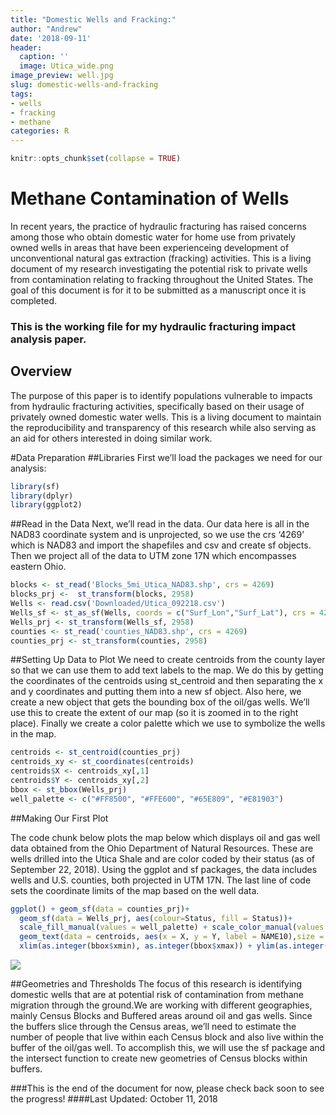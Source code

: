 ```yaml
---
title: "Domestic Wells and Fracking:"
author: "Andrew"
date: '2018-09-11'
header:
  caption: ''
  image: Utica_wide.png
image_preview: well.jpg
slug: domestic-wells-and-fracking
tags:
- wells
- fracking
- methane
categories: R
---
```


```r
knitr::opts_chunk$set(collapse = TRUE)
```

# Methane Contamination of Wells

In recent years, the practice of hydraulic fracturing has raised concerns among those who obtain domestic water for home use from privately owned wells in areas that have been experienceing development of unconventional natural gas extraction (fracking) activities. This is a living document of my research investigating the potential risk to private wells from contamination relating to fracking throughout the United States. The goal of this document is for it to be submitted as a manuscript once it is completed.


### This is the working file for my hydraulic fracturing impact analysis paper. 


## Overview

  The purpose of this paper is to identify populations vulnerable to impacts from hydraulic fracturing activities, specifically based on their usage of privately owned domestic water wells. This is a living document to maintain the reproducibility and transparency of this research while also serving as an aid for others interested in doing similar work.

#Data Preparation
##Libraries
First we'll load the packages we need for our analysis:
```r
library(sf)
library(dplyr)
library(ggplot2)
```

##Read in the Data
Next, we'll read in the data. Our data here is all in the NAD83 coordinate system and is unprojected, so we use the crs '4269' which is NAD83 and import the shapefiles and csv and create sf objects. Then we project all of the data to UTM zone 17N which encompasses eastern Ohio.
```r
blocks <- st_read('Blocks_5mi_Utica_NAD83.shp', crs = 4269)
blocks_prj <-  st_transform(blocks, 2958)
Wells <- read.csv('Downloaded/Utica_092218.csv')
Wells_sf <- st_as_sf(Wells, coords = c("Surf_Lon","Surf_Lat"), crs = 4269)
Wells_prj <- st_transform(Wells_sf, 2958)
counties <- st_read('counties_NAD83.shp', crs = 4269)
counties_prj <- st_transform(counties, 2958)
```

##Setting Up Data to Plot
We need to create centroids from the county layer so that we can use them to add text labels to the map. We do this by getting the coordinates of the centroids using st_centroid and then separating the x and y coordinates and putting them into a new sf object. Also here, we create a new object that gets the bounding box of the oil/gas wells. We'll use this to create the extent of our map (so it is zoomed in to the right place). Finally we create a color palette which we use to symbolize the wells in the map.
```r
centroids <- st_centroid(counties_prj)
centroids_xy <- st_coordinates(centroids)
centroids$X <- centroids_xy[,1]
centroids$Y <- centroids_xy[,2]
bbox <- st_bbox(Wells_prj)
well_palette <- c("#FF8500", "#FFE600", "#65E809", "#E81903")
```


##Making Our First Plot

  The code chunk below plots the map below which displays oil and gas well data obtained from the Ohio Department of Natural Resources. These are wells drilled into the Utica Shale and are color coded by their status (as of September 22, 2018). Using the ggplot and sf packages, the data includes wells and U.S. counties, both projected in UTM 17N. The last line of code sets the coordinate limits of the map based on the well data.

```r
ggplot() + geom_sf(data = counties_prj)+
  geom_sf(data = Wells_prj, aes(colour=Status, fill = Status))+ 
  scale_fill_manual(values = well_palette) + scale_color_manual(values = well_palette)+
  geom_text(data = centroids, aes(x = X, y = Y, label = NAME10),size = 2.5)+
  xlim(as.integer(bbox$xmin), as.integer(bbox$xmax)) + ylim(as.integer(bbox$ymin), as.integer(bbox$ymax))
```


![](/img/Utica_Wells.png)


##Geometries and Thresholds
  The focus of this research is identifying domestic wells that are at potential risk of contamination from methane migration through the ground.We are working with different geographies, mainly Census Blocks and Buffered areas around oil and gas wells. Since the buffers slice through the Census areas, we'll need to estimate the number of people that live within each Census block and also live within the buffer of the oil/gas well. To accomplish this, we will use the sf package and the intersect function to create new geometries of Census blocks within buffers.
  
  
  
###This is the end of the document for now, please check back soon to see the progress!
####Last Updated: October 11, 2018


